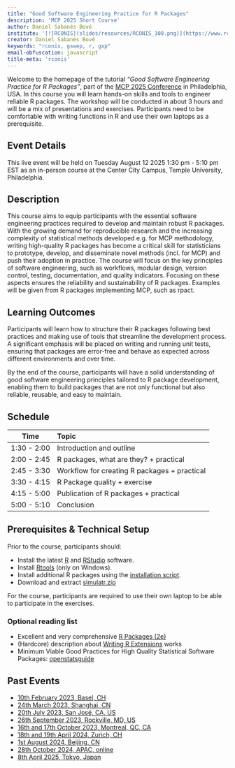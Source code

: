 ```yaml
---
title: "Good Software Engineering Practice for R Packages"
description: 'MCP 2025 Short Course'
author: Daniel Sabanés Bové
institute: '[![RCONIS](slides/resources/RCONIS_100.png)](https://www.rconis.com "RPACT Company Website")'
creator: Daniel Sabanés Bové
keywords: "rconis, gswep, r, gxp"
email-obfuscation: javascript
title-meta: 'rconis'
---
```


```{=html}
<!--
Creators (initial authors): 
- Daniel Sabanes Bove, https://github.com/danielinteractive/ and www.linkedin.com/in/danielsabanesbove/
- Friedrich Pahlke, https://github.com/fpahlke/ and www.linkedin.com/in/pahlke/
- Kevin Kunzmann, https://github.com/kkmann/ and https://www.linkedin.com/in/kevin-kunzmann-6486a11bb/
- Liming Li, https://github.com/clarkliming
- Joe Zhu, https://github.com/shajoezhu and http://www.linkedin.com/in/joe-zhu-464b5818
- Shuang Li, https://github.com/shuangli22
- Doug Kelkhoff, https://github.com/dgkf and https://www.linkedin.com/in/doug-kelkhoff/
- Philippe Boileau, https://github.com/philboileau and https://www.linkedin.com/in/philippe-boileau-773270205/
- Lukas A. Widmer, https://github.com/luwidmer and https://www.linkedin.com/in/lukas-widmer-37800b9b/
- Michael Mayer, https://www.linkedin.com/in/drmichaelmayer/

The current version was edited by
- Daniel Sabanes Bove, https://github.com/danielinteractive/ and www.linkedin.com/in/danielsabanesbove/

License: This work is licensed under the Creative Commons Attribution-ShareAlike 4.0 International License.
To view a copy of this license, visit http://creativecommons.org/licenses/by-sa/4.0/.
The source files are hosted at https://github.com/RCONIS/mcp2025-shortcourse, which is forked from and a subset of the original version at https://github.com/RCONIS/user2024-tutorial-gswep.

Important: To use this work you must provide the name of the creators (initial authors), a link to the material, a link to the license, and indicate if changes were made.
-->
```

Welcome to the homepage of the tutorial *"Good Software Engineering Practice for R Packages"*, part of the [MCP 2025 Conference](https://isbiostat.org) in Philadelphia, USA. In this course you will learn hands-on skills and tools to engineer reliable R packages. The workshop will be conducted in about 3 hours and will be a mix of presentations and exercises. Participants need to be comfortable with writing functions in R and use their own laptops as a prerequisite.

## Event Details

This live event will be held on Tuesday August 12 2025 1:30 pm - 5:10 pm EST as an in-person course at the Center City Campus, Temple University, Philadelphia.

## Description

This course aims to equip participants with the essential software engineering practices required to develop and maintain robust R packages. With the growing demand for reproducible research and the increasing complexity of statistical methods developed e.g. for MCP methodology, writing high-quality R packages has become a critical skill for statisticians to prototype, develop, and disseminate novel methods (incl. for MCP) and push their adoption in practice. The course will focus on the key principles of software engineering, such as workflows, modular design, version control, testing, documentation, and quality indicators. Focusing on these aspects ensures the reliability and sustainability of R packages. Examples will be given from R packages implementing MCP, such as rpact.

## Learning Outcomes

Participants will learn how to structure their R packages following best practices and making use of tools that streamline the development process. A significant emphasis will be placed on writing and running unit tests, ensuring that packages are error-free and behave as expected across different environments and over time. 

By the end of the course, participants will have a solid understanding of good software engineering principles tailored to R package development, enabling them to build packages that are not only functional but also reliable, reusable, and easy to maintain.

## Schedule 

| Time               | Topic                                        |
|--------------------|:---------------------------------------------|
| 1:30 - 2:00        | Introduction and outline                     |
| 2:00 - 2:45        | R packages, what are they? + practical       |
| 2:45 - 3:30        | Workflow for creating R packages + practical |
| 3:30 - 4:15        | R Package quality + exercise                 |
| 4:15 - 5:00        | Publication of R packages + practical        |
| 5:00 - 5:10        | Conclusion                                   |

## Prerequisites & Technical Setup

Prior to the course, participants should:

-   Install the latest [R](https://www.r-project.org/) and [RStudio](https://posit.co/download/rstudio-desktop/) software.
-   Install [Rtools](https://cran.r-project.org/bin/windows/Rtools/rtools43/rtools.html) (only on Windows).
-   Install additional R packages using the [installation script](slides/download/install.R).
-   Download and extract [simulatr.zip](slides/download/simulatr.zip)

For the course, participants are required to use their own laptop to be able to participate in the exercises.

### Optional reading list

-   Excellent and very comprehensive [R Packages (2e)](https://r-pkgs.org/)
-   (Hardcore) description about [Writing R Extensions](https://cran.r-project.org/doc/manuals/R-exts.html) works
-   Minimum Viable Good Practices for High Quality Statistical Software Packages: [openstatsguide](https://www.openstatsware.org/guide.html) 

## Past Events

-   [10th February 2023, Basel, CH](https://kkmann.github.io/workshop-r-swe/)
-   [24th March 2023, Shanghai, CN](https://openpharma.github.io/workshop-r-swe/)
-   [20th July 2023, San José, CA, US](https://openpharma.github.io/workshop-r-swe-sf/)
-   [26th September 2023, Rockville, MD, US](https://openpharma.github.io/workshop-r-swe-md/)
-   [16th and 17th October 2023, Montreal, QC, CA](https://openpharma.github.io/workshop-r-swe-mtl/)
-   [18th and 19th April 2024, Zurich, CH](https://rconis.github.io/workshop-r-swe-zrh/)
-   [1st August 2024, Beijing, CN](https://kkmann.github.io/workshop-r-swe/)
-   [28th October 2024, APAC, online](https://openpharma.github.io/workshop-r-swe-rinpharma-2024/)
-   [8th April 2025, Tokyo, Japan](https://www.linkedin.com/posts/yuichi-nakajima-8984759a_r-package-development-workshop-by-daniel-activity-7305102975851511810-QPl_?utm_source=share&utm_medium=member_desktop&rcm=ACoAAAeLiYUB2lCTxf2k2-ROB6XktxT7lyQYIaQ)
